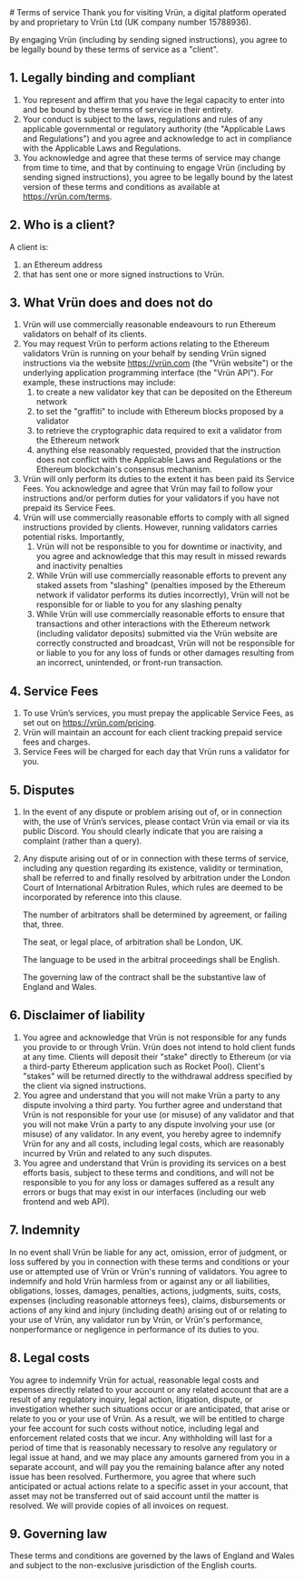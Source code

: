 <article className="prose prose-h1:text-center dark:prose-dark mt-14 md:mt-20 lg:mt-24 px-5 md:px-4 lg:px-0">
 # Terms of service
Thank you for visiting Vrün, a digital platform operated by and proprietary to Vrün Ltd (UK company number 15788936).

By engaging Vrün (including by sending signed instructions), you agree to be legally bound by these terms of service as a "client".

## 1. Legally binding and compliant

1. You represent and affirm that you have the legal capacity to enter into and be bound by these terms of service in their entirety.
2. Your conduct is subject to the laws, regulations and rules of any applicable governmental or regulatory authority (the "Applicable Laws and Regulations") and you agree and acknowledge to act in compliance with the Applicable Laws and Regulations.
3. You acknowledge and agree that these terms of service may change from time to time, and that by continuing to engage Vrün (including by sending signed instructions), you agree to be legally bound by the latest version of these terms and conditions as available at https://vrün.com/terms.

## 2. Who is a client?
A client is:
 1. ﻿﻿﻿an Ethereum address
 2. ﻿﻿﻿that has sent one or more signed instructions to Vrün.

## 3. What Vrün does and does not do

1. Vrün will use commercially reasonable endeavours to run Ethereum validators on behalf of its clients. 
2. You may request Vrün to perform actions relating to the Ethereum validators Vrün is running on your behalf by sending Vrün signed instructions via the website https://vrün.com (the "Vrün website") or the underlying application programming interface (the "Vrün API"). For example, these instructions may include:
    1. to create a new validator key that can be deposited on the Ethereum network
    2. to set the "graffiti" to include with Ethereum blocks proposed by a validator
    3. to retrieve the cryptographic data required to exit a validator from the Ethereum network
    4. anything else reasonably requested, provided that the instruction does not conflict with the Applicable Laws and Regulations or the Ethereum blockchain's consensus mechanism.
3. Vrün will only perform its duties to the extent it has been paid its Service Fees. You acknowledge and agree that Vrün may fail to follow your instructions and/or perform duties for your validators if you have not prepaid its Service Fees.
4. Vrün will use commercially reasonable efforts to comply with all signed instructions provided by clients. However, running validators carries potential risks. Importantly,
    1. Vrün will not be responsible to you for downtime or inactivity, and you agree and acknowledge that this may result in missed rewards and inactivity penalties
    2. While Vrün will use commercially reasonable efforts to prevent any staked assets from "slashing" (penalties imposed by the Ethereum network if validator performs its duties incorrectly), Vrün will not be responsible for or liable to you for any slashing penalty
    3. While Vrün will use commercially reasonable efforts to ensure that transactions and other interactions with the Ethereum network (including validator deposits) submitted via the Vrün website are correctly constructed and broadcast, Vrün will not be responsible for or liable to you for any loss of funds or other damages resulting from an incorrect, unintended, or front-run transaction.
   
## 4. Service Fees
1. To use Vrün’s services, you must prepay the applicable Service Fees, as set out on https://vrün.com/pricing.
2. Vrün will maintain an account for each client tracking prepaid service fees and charges.
3. Service Fees will be charged for each day that Vrün runs a validator for you.

## 5. Disputes
1. In the event of any dispute or problem arising out of, or in connection with, the use of Vrün’s services, please contact Vrün via email or via its public Discord. You should clearly indicate that you are raising a complaint (rather than a query).
2. Any dispute arising out of or in connection with these terms of service, including any question regarding its existence, validity or termination, shall be referred to and finally resolved by arbitration under the London Court of International Arbitration Rules, which rules are deemed to be incorporated by reference into this clause.

    The number of arbitrators shall be determined by agreement, or failing that, three.
   
    The seat, or legal place, of arbitration shall be London, UK. 

    The language to be used in the arbitral proceedings shall be English. 

    The governing law of the contract shall be the substantive law of England and Wales.

## 6. Disclaimer of liability
1. You agree and acknowledge that Vrün is not responsible for any funds you provide to or through Vrün. Vrün does not intend to hold client funds at any time. Clients will deposit their "stake" directly to Ethereum (or via a third-party Ethereum application such as Rocket Pool). Client's "stakes" will be returned directly to the withdrawal address specified by the client via signed instructions.
2. You agree and understand that you will not make Vrün a party to any dispute involving a third party. You further agree and understand that Vrün is not responsible for your use (or misuse) of any validator and that you will not make Vrün a party to any dispute involving your use (or misuse) of any validator. In any event, you hereby agree to indemnify Vrün for any and all costs, including legal costs, which are reasonably incurred by Vrün and related to any such disputes.
3. You agree and understand that Vrün is providing its services on a best efforts basis, subject to these terms and conditions, and will not be responsible to you for any loss or damages suffered as a result any errors or bugs that may exist in our interfaces (including our web frontend and web API).

## 7. Indemnity
In no event shall Vrün be liable for any act, omission, error of judgment, or loss suffered by you in connection with these terms and conditions or your use or attempted use of Vrün or Vrün's running of validators. You agree to indemnify and hold Vrün harmless from or against any or all liabilities, obligations, losses, damages, penalties, actions, judgments, suits, costs, expenses (including reasonable attorneys fees), claims, disbursements or actions of any kind and injury (including death) arising out of or relating to your use of Vrün, any validator run by Vrün, or Vrün's performance, nonperformance or negligence in performance of its duties to you.

## 8. Legal costs
You agree to indemnify Vrün for actual, reasonable legal costs and expenses directly related to your account or any related account that are a result of any regulatory inquiry, legal action, litigation, dispute, or investigation whether such situations occur or are anticipated, that arise or relate to you or your use of Vrün. As a result, we will be entitled to charge your fee account for such costs without notice, including legal and enforcement related costs that we incur. Any withholding will last for a period of time that is reasonably necessary to resolve any regulatory or legal issue at hand, and we may place any amounts garnered from you in a separate account, and will pay you the remaining balance after any noted issue has been resolved. Furthermore, you agree that where such anticipated or actual actions relate to a specific asset in your account, that asset may not be transferred out of said account until the matter is resolved. We will provide copies of all invoices on request.

## 9. Governing law
These terms and conditions are governed by the laws of England and Wales and subject to the non-exclusive jurisdiction of the English courts.
</article>